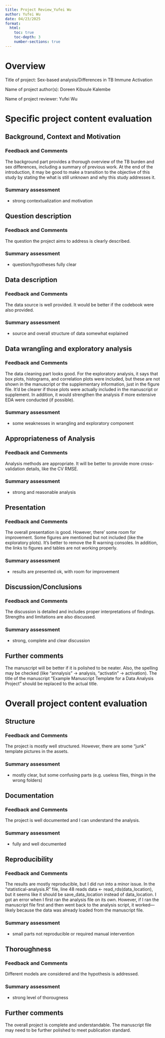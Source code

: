 ```yaml
---
title: Project Review_Yufei Wu
author: Yufei Wu
date: 04/23/2025
format: 
  html:
    toc: true
    toc-depth: 3
    number-sections: true
---
```


# Overview

Title of project: Sex-based analysis/Differences in TB Immune Activation

Name of project author(s): Doreen Kibuule Kalembe

Name of project reviewer: Yufei Wu



# Specific project content evaluation


## Background, Context and Motivation

### Feedback and Comments

The background part provides a thorough overview of the TB burden and sex differences, including a summary of previous work. At the end of the introduction, it may be good to make a transition to the objective of this study by stating the what is still unknown and why this study addresses it. 

### Summary assessment

* strong contextualization and motivation


## Question description


### Feedback and Comments

The question the project aims to address is clearly described.

### Summary assessment

* question/hypotheses fully clear


## Data description

### Feedback and Comments

The data source is well provided. It would be better if the codebook were also provided.

### Summary assessment

* source and overall structure of data somewhat explained



## Data wrangling and exploratory analysis

### Feedback and Comments

The data cleaning part looks good. For the exploratory analysis, it says that box plots, histograms, and correlation plots were included, but these are not shown in the manuscript or the supplementary information, just in the figure file. It’d be clearer if those plots were actually included in the manuscript or supplement. In addition, it would strengthen the analysis if more extensive EDA were conducted (if possible).

### Summary assessment

* some weaknesses in wrangling and exploratory component




## Appropriateness of Analysis

### Feedback and Comments

Analysis methods are appropriate. It will be better to provide more cross-validation details, like the CV RMSE.

### Summary assessment

* strong and reasonable analysis

## Presentation


### Feedback and Comments

The overall presentation is good. However, there' some room for improvement. Some figures are mentioned but not included (like the exploratory plots). It's better to remove the R warning consoles. In addition, the links to figures and tables are not working properly.

### Summary assessment

* results are presented ok, with room for improvement



## Discussion/Conclusions

### Feedback and Comments

The discussion is detailed and includes proper interpretations of findings. Strengths and limitations are also discussed.

### Summary assessment

* strong, complete and clear discussion


## Further comments

The manuscript will be better if it is polished to be neater. Also, the spelling may be checked (like “annalysis” → analysis, “activatin” → activation). The title of the manuscript "Example Manuscript Template for a Data Analysis Project" should be replaced to the actual title.



# Overall project content evaluation

## Structure

### Feedback and Comments

The project is mostly well structured. However, there are some "junk" template pictures in the assets.

### Summary assessment

* mostly clear, but some confusing parts (e.g. useless files, things in the wrong folders)


## Documentation 

### Feedback and Comments

The project is well documented and I can understand the analysis.

### Summary assessment

* fully and well documented



## Reproducibility

### Feedback and Comments

The results are mostly reproducible, but I did run into a minor issue. In the "statistical-analysis.R" file, line 48 reads data <- read_rds(data_location), but it seems like it should be save_data_location instead of data_location. I got an error when I first ran the analysis file on its own. However, if I ran the manuscript file first and then went back to the analysis script, it worked—likely because the data was already loaded from the manuscript file.


### Summary assessment

* small parts not reproducible or required manual intervention 


## Thoroughness

### Feedback and Comments

Different models are considered and the hypothesis is addressed.

### Summary assessment

* strong level of thorougness


## Further comments

The overall project is complete and understandable. The manuscript file may need to be further polished to meet publication standard.





